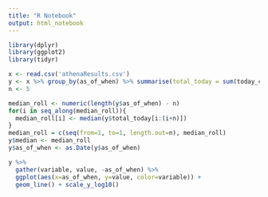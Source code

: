 ```yaml
---
title: "R Notebook"
output: html_notebook
---
```


```r
library(dplyr)
library(ggplot2)
library(tidyr)
```


```r
x <- read.csv('athenaResults.csv')
y <- x %>% group_by(as_of_when) %>% summarise(total_today = sum(today_count))
n <- 5

median_roll <- numeric(length(y$as_of_when) - n)
for(i in seq_along(median_roll)){
  median_roll[i] <- median(y$total_today[i:(i+n)])
}
median_roll = c(seq(from=1, to=1, length.out=n), median_roll)
y$median <- median_roll
y$as_of_when <- as.Date(y$as_of_when)
```

```r
y %>%
  gather(variable, value, -as_of_when) %>%
  ggplot(aes(x=as_of_when, y=value, color=variable)) +
  geom_line() + scale_y_log10()

```




